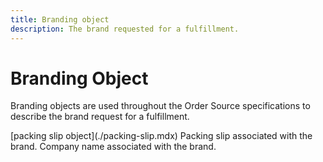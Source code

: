```yaml
---
title: Branding object
description: The brand requested for a fulfillment.
---
```


Branding Object
===============================================
Branding objects are used throughout the Order Source specifications to describe the brand request for a fulfillment.

<Reference>

  <Field name="packing_slip" required={false}>
    <Type>
      [packing slip object](./packing-slip.mdx)
    </Type>
    <Description>
      Packing slip associated with the brand.
    </Description>
  </Field>

  <Field name="company_name" type="string" required={false}>
    <Description>
      Company name associated with the brand.
    </Description>
  </Field>

</Reference>
